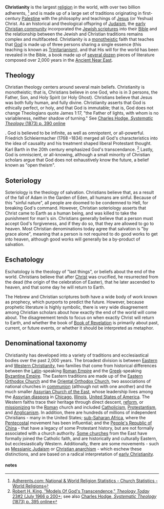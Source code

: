 {{subpages}}

'''Christianity''' is the largest [[religion]] in the world, with over two billion adherents, <ref>[http://www.adherents.com/Religions_By_Adherents.html Adherents.com: National & World Religion Statistics - Church Statistics - World Religions]</ref> and is made up of a large set of traditions originating in first-century [[Palestine]] with the philosophy and teachings of [[Jesus Christ|Jesus]] (or Yeshua) Christ. As an historical and theological offspring of [[Judaism]], the [[early Christianity|early Christian community]] incorporated the [[Tanakh|Jewish scriptures]] into their [[Bible]] and the relationship between the Jewish and Christian traditions remains complex and multifaceted. Christianity is a [[Monotheism|monotheistic]] faith that teaches that [[God]] is made up of three persons sharing a single essence (this teaching is known as [[Trinitarianism]]), and that His will for the world has been revealed in the Bible, a book made up of [[Books of the Bible|several dozen]] pieces of literature composed over 2,000 years in the [[Ancient Near East]].

==Theology==
Christian theology centers around several main beliefs. Christianity is monotheistic; that is, Christians believe in one God, who is in 3 persons, the Father, Son, and Holy Spirit (or Holy Ghost). Christians believe that Jesus was both fully human, and fully divine. Christianity asserts that God is ethically perfect, or holy, and that God is immutable; that is, God does not change<red> Theologians quote James 1:17, "the Father of lights, with whom is no variableness, neither shadow of turning." See [http://books.google.com/books?id=0TEkThdhYcIC&pg=PA390&dq=theology+%22with+whom+is+no+variableness%22&lr=&num=30&as_brr=0&ei=HPaRR9bbEpu4sgPYgu1I Charles Hodge, ''Systematic Theology'' (1873) p. 390 online]
</ref>.  God is believed to be infinite, as well as omnipotent, or all-powerful. Friedrich Schleiermacher (1768 –1834)  merged all God's characteristics into the idea of causality and his treatment shaped liberal Protestant thought. Karl Barth in the 20th century emphasized God's transcendance. <ref> [http://theologytoday.ptsem.edu/jul1966/v23-2-article3.htm Robert H. King, "Models Of God's Transcendence," ''Theology Today'' 23#2 (July 1966  p 200+]; see also [http://books.google.com/books?id=0TEkThdhYcIC&pg=PA390&dq=theology+%22with+whom+is+no+variableness%22&lr=&num=30&as_brr=0&ei=HPaRR9bbEpu4sgPYgu1I#PPA395,M1 Charles Hodge, ''Systematic Theology'' (1873) p. 395 online] </ref> Lastly, God is omniscient, or all-knowing, although a small minority of Christian scholars argue that God does not exhaustively know the future, a belief known as "open theism".

==Soteriology==
Soteriology is the theology of salvation. Christians believe that, as a result of the fall of Adam in the Garden of Eden, all humans are sinful. Because of this "sinful nature", all people are doomed to be condemned to Hell, for breaking God's command. However, Christian soteriology asserts that Christ came to Earth as a human being, and was killed to take the punishment for man's sin. Christians generally believe that a person must accept God's forgiveness, and if they do so, that they are allowed to go to heaven. Most Christian denominations today agree that salvation is "by grace alone", meaning that a person is not required to do good works to get into heaven, although good works will generally be a by-product of salvation.

==Eschatology==
Eschatology is the theology of "last things", or beliefs about the end of the world. Christians believe that after [[Jesus|Christ]] was crucified, he resurrected from the dead (the origin of the celebration of Easter), that he later ascended to heaven, and that some day he will return to Earth. 

The Hebrew and Christian scriptures both have a wide body of work known as prophecy, which purports to predict the future. However, because prophetic literature is highly symbolic, there is very wide disagreement among Christian scholars about how exactly the end of the world will come about. The disagreement tends to focus on when exactly Christ will return to Earth, and whether the book of [[Book of Revelation]] is primarily about past, current, or future events, or whether it should be interpreted as metaphor.

==Denominational taxonomy==
Christianity has developed into a variety of traditions and ecclesiastical bodies over the past 2,000 years. The broadest division is between [[Eastern Christianity|Eastern]] and [[Western Christianity]], two families that come from historical differences between the [[Latin language|Latin]]-speaking [[Roman Empire]] and the [[Greek language|Greek]]-speaking [[Byzantine Empire]]. The Eastern traditions are made up of the [[Eastern Orthodox Church]] and the [[Oriental Orthodox Church]], two associations of national churches in [[communion]] (although not with one another) and the much smaller [[Assyrian Church of the East]], whose leadership lives among the [[Assyrian diaspora]] in [[Chicago, Illinois|Chicago]], [[Illinois]], [[United States of America]]. The Western faiths trace their heritage through direct descent, [[Reformation|reform]], or [[Mission|missionizing]] to the [[Rome|Roman]] church and included [[Catholicism]], [[Protestantism]], and [[Anglicanism]]. In addition, there are hundreds of millions of independent Christians - many in the United States; [[sub-Saharan Africa]], where the [[Pentecostalism|Pentecostal]] movement has been influential; and the [[People's Republic of China]] - that have a legacy of some Protestant history, but are not formally associated with a church authority. [[Eastern Rite|Some churches]] from the East have formally joined the Catholic faith, and are historically and culturally Eastern, but ecclesiastically Western. Additionally, there are some movements - such as [[Messianic Judaism]] or [[Christian anarchism]] - which eschew these distinctions, and are based on a  radical interpretation of [[early Christianity]].

<!-- ===Eastern Christianity===
====Eastern Orthodox====
====Oriental Orthodox====
====Assyrian====
====Eastern Rite====

===Western Christianity===
====Catholicism====
====Protestantism====
[[Protestantism]] is not a single church body or set of formally-related organizations, but a grouping of various church families whose history extends to the [[Reformation]] in 16th century [[Europe]]. Certain pre-Reformation groups are frequently included in discussions about Protestantism, such as [[Waldensians]] and [[Moravians]], who are legacies of reformation movements lead by [[Peter Waldo]] in 12th-century [[Italy]] and [[Jan Hus]] in 15th-century [[Bohemia]]. Some classification systems also include Anglicans as well, as the [[Church of England]] and the [[Roman Catholic Church]] ceased to be in communion roughly concurrent with the Reformation.

====Anglicanism====
====Independent churches====

===Other groups=== -->

====notes====
<references/>